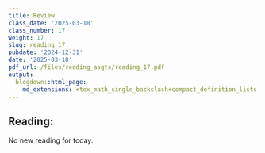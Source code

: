```yaml
---
title: Review
class_date: '2025-03-18'
class_number: 17
weight: 17
slug: reading_17
pubdate: '2024-12-31'
date: '2025-03-18'
pdf_url: /files/reading_asgts/reading_17.pdf
output:
  blogdown::html_page:
    md_extensions: +tex_math_single_backslash+compact_definition_lists
---
```

## Reading:

No new reading for today.
